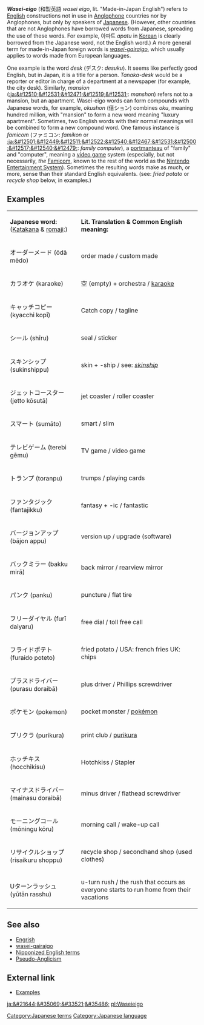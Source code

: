 '''''Wasei-eigo''''' (&#21644;&#35069;&#33521;&#35486; ''wasei eigo'', lit. "Made-in-Japan English") refers to [[English language|English]] constructions not in use in [[Anglophone]] countries nor by Anglophones, but only by speakers of [[Japanese language|Japanese]]. (However, other countries that are not Anglophones have borrowed words from Japanese, spreading the use of these words. For example, &#50500;&#54028;&#53944; ''apatu'' in [[Korean language|Korean]] is clearly borrowed from the Japanese word, not the English word.)
A more general term for made-in-Japan foreign words is ''[[gairaigo|wasei-gairaigo]]'', which usually applies to words made from European languages.

One example is the word ''desk'' (&#12487;&#12473;&#12463;: ''desuku''). It seems like perfectly good English, but in Japan, it is a title for a person. ''Tanaka-desk'' would be a reporter or editor in charge of a department at a newspaper (for example, the city desk). Similarly, ''mansion'' ([[:ja:&#12510;&#12531;&#12471;&#12519;&#12531;]]: ''manshon'') refers not to a mansion, but an apartment. Wasei-eigo words can form compounds with Japanese words, for example, ''okushon'' (&#20740;&#12471;&#12519;&#12531;) combines ''oku'', meaning hundred million, with "mansion" to form a new word meaning "luxury apartment". Sometimes, two English words with their normal meanings will be combined to form a new compound word. One famous instance is ''famicom'' (&#12501;&#12449;&#12511;&#12467;&#12531;: ''famikon'' or [[:ja:&#12501;&#12449;&#12511;&#12522;&#12540;&#12467;&#12531;&#12500;&#12517;&#12540;&#12479;]]: ''family computer''), a [[portmanteau]] of "family" and "computer", meaning a [[video game]] system (especially, but not necessarily, ''the'' [[Famicom]], known to the rest of the world as the [[Nintendo Entertainment System]]). Sometimes the resulting words make as much, or more, sense than their standard English equivalents. (see: ''fried potato'' or ''recycle shop'' below, in examples.)


<!-- Todo:
Examples (e.g. paper-driver)

** i added some examples from the japanese wikipedia, plus romanji and stuff! woohoo! 

discussion of wasei-eigo terms as perceived by Japanese
distinction vs. [[Engrish]]
-->
==Examples==
{| border="2"
| '''Japanese word:''' ([[Katakana]] & [[romaji]]:) 
| '''Lit. Translation & Common English meaning:'''
|-
| &#12458;&#12540;&#12480;&#12540;&#12513;&#12540;&#12489; (&#333;d&#257; m&#275;do)
| order made / custom made
|-
| &#12459;&#12521;&#12458;&#12465; (karaoke)
| &#31354; (empty) + orchestra / [[karaoke]]
|-
| &#12461;&#12515;&#12483;&#12481;&#12467;&#12500;&#12540; (kyacchi kop&#299;)
| Catch copy / tagline
|- 
| &#12471;&#12540;&#12523; (sh&#299;ru) 
| seal / sticker
|- 
| &#12473;&#12461;&#12531;&#12471;&#12483;&#12503; (sukinshippu)
| skin + -ship / see: ''[[skinship]]''
|-
| &#12472;&#12455;&#12483;&#12488;&#12467;&#12540;&#12473;&#12479;&#12540; (jetto k&#333;sut&#257;) 
| jet coaster / roller coaster
|- 
| &#12473;&#12510;&#12540;&#12488; (sum&#257;to)
| smart / slim 
|- 
| &#12486;&#12524;&#12499;&#12466;&#12540;&#12512; (terebi g&#275;mu)  
| TV game / video game
|- 
| &#12488;&#12521;&#12531;&#12503; (toranpu) 
| trumps / playing cards
|- 
| &#12501;&#12449;&#12531;&#12479;&#12472;&#12483;&#12463; (fantajikku) 
| fantasy + -ic / fantastic
|- 
| &#12496;&#12540;&#12472;&#12519;&#12531;&#12450;&#12483;&#12503; (b&#257;jon appu)
| version up / upgrade (software) 
|- 
| &#12496;&#12483;&#12463;&#12511;&#12521;&#12540; (bakku mir&#257;) 
| back mirror / rearview mirror
|- 
| &#12497;&#12531;&#12463; (panku)
| puncture / flat tire
|- 
| &#12501;&#12522;&#12540;&#12480;&#12452;&#12516;&#12523; (fur&#299; daiyaru) 
| free dial / toll free call
|- 
| &#12501;&#12521;&#12452;&#12489;&#12509;&#12486;&#12488; (furaido poteto) 
| fried potato / USA: french fries UK: chips
|-
| &#12503;&#12521;&#12473;&#12489;&#12521;&#12452;&#12496;&#12540; (purasu doraib&#257;)
| plus driver / Phillips screwdriver
|- 
| &#12509;&#12465;&#12514;&#12531; (pokemon)
| pocket monster / [[Pok&eacute;mon|pok&eacute;mon]]
|- 
| &#12503;&#12522;&#12463;&#12521; (purikura)
| print club / [[purikura]]
|-
| &#12507;&#12483;&#12481;&#12461;&#12473; (hocchikisu)
| Hotchkiss / Stapler
|-
| &#12510;&#12452;&#12490;&#12473;&#12489;&#12521;&#12452;&#12496;&#12540; (mainasu doraib&#257;)
| minus driver / flathead screwdriver
|- 
| &#12514;&#12540;&#12491;&#12531;&#12464;&#12467;&#12540;&#12523; (m&#333;ningu k&#333;ru) 
| morning call / wake-up call
|- 
| &#12522;&#12469;&#12452;&#12463;&#12523;&#12471;&#12519;&#12483;&#12503; (risaikuru shoppu) 
| recycle shop / secondhand shop (used clothes)  
|-
| U&#12479;&#12540;&#12531;&#12521;&#12483;&#12471;&#12517; (y&#363;t&#257;n rasshu)
| u-turn rush / the rush that occurs as everyone starts to run home from their vacations
|}

==See also==
* [[Engrish]]
* [[gairaigo|wasei-gairaigo]]
* [[Nipponized English terms]]
* [[Pseudo-Anglicism]]

==External link==
*[http://www.csse.monash.edu.au/~jwb/afaq/wasei-eigo.html Examples]

{{lang-stub}}

[[Category:Japanese terms]][[Category:Japanese language]]

[[ja:&#21644;&#35069;&#33521;&#35486;]]
[[pl:Waseieigo]]